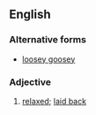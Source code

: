 ==English==

===Alternative forms===
*[[loosey goosey]]

===Adjective===
{{en-adj}}

# {{context|US}} [[relaxed]]; [[laid back]]